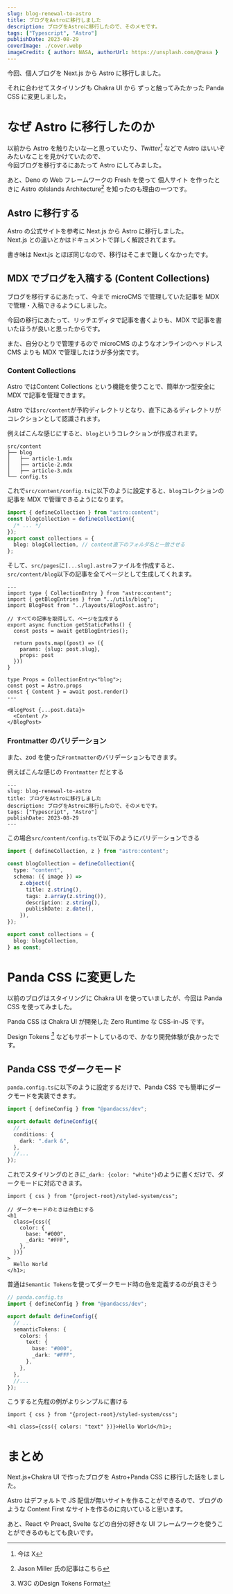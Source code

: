 ```yaml
---
slug: blog-renewal-to-astro
title: ブログをAstroに移行しました
description: ブログをAstroに移行したので、そのメモです。
tags: ["Typescript", "Astro"]
publishDate: 2023-08-29
coverImage: ./cover.webp
imageCredit: { author: NASA, authorUrl: https://unsplash.com/@nasa }
---
```



今回、個人ブログを Next.js から Astro に移行しました。

それに合わせてスタイリングも Chakra UI から ずっと触ってみたかった Panda CSS に変更しました。

# なぜ Astro に移行したのか

以前から Astro を触りたいな―と思っていたり、<cite>Twitter[^1]</cite> などで Astro はいいぞみたいなことを見かけていたので、  
今回ブログを移行するにあたって Astro にしてみました。
[^1]: 今は X

あと、Deno の Web フレームワークの Fresh を使って <ExternalLink href="https://hayapo.dev/" title="hayapo web site">個人サイト</ExternalLink>
を作ったときに Astro の<ExternalLink href="https://docs.astro.build/ja/concepts/islands" title="Islands Architecture">Islands Architecture</ExternalLink><cite>[^2]</cite>
を知ったのも理由の一つです。
[^2]: Jason Miller 氏の記事は<ExternalLink href="https://jasonformat.com/islands-architecture" title="hayapo web site">こちら</ExternalLink>

## Astro に移行する

Astro の公式サイトを参考に Next.js から Astro に移行しました。  
Next.js との違いとかはドキュメントで詳しく解説されてます。

書き味は Next.js とほぼ同じなので、移行はそこまで難しくなかったです。

## MDX でブログを入稿する (Content Collections)

ブログを移行するにあたって、今まで microCMS で管理していた記事を MDX で管理・入稿できるようにしました。

今回の移行にあたって、リッチエディタで記事を書くよりも、MDX で記事を書いたほうが良いと思ったからです。

また、自分ひとりで管理するので microCMS のようなオンラインのヘッドレス CMS よりも MDX で管理したほうが多分楽です。

### Content Collections

Astro では<ExternalLink href="https://docs.astro.build/en/guides/content-collections/" title="Astro Content Collections">Content Collections</ExternalLink>
という機能を使うことで、簡単かつ型安全に MDX で記事を管理できます。

Astro では`src/content`が予約ディレクトリとなり、直下にあるディレクトリがコレクションとして認識されます。

例えばこんな感じにすると、`blog`というコレクションが作成されます。

```
src/content
├── blog
│   ├── article-1.mdx
│   ├── article-2.mdx
│   ├── article-3.mdx
└── config.ts
```

これで`src/content/config.ts`に以下のように設定すると、`blog`コレクションの記事を MDX で管理できるようになります。

```ts
import { defineCollection } from "astro:content";
const blogCollection = defineCollection({
  /* ... */
});
export const collections = {
  blog: blogCollection, // content直下のフォルダ名と一致させる
};
```

そして、`src/pages`に`[...slug].astro`ファイルを作成すると、`src/content/blog`以下の記事を全てページとして生成してくれます。

```tsx
---
import type { CollectionEntry } from "astro:content";
import { getBlogEntries } from "../utils/blog";
import BlogPost from "../layouts/BlogPost.astro";

// すべての記事を取得して、ページを生成する
export async function getStaticPaths() {
  const posts = await getBlogEntries();

  return posts.map((post) => ({
    params: {slug: post.slug},
    props: post
  }))
}

type Props = CollectionEntry<"blog">;
const post = Astro.props
const { Content } = await post.render()
---

<BlogPost {...post.data}>
  <Content />
</BlogPost>
```

### Frontmatter のバリデーション

また、zod を使った`Frontmatter`のバリデーションもできます。

例えばこんな感じの `Frontmatter` だとする

```mdx
---
slug: blog-renewal-to-astro
title: ブログをAstroに移行しました
description: ブログをAstroに移行したので、そのメモです。
tags: ["Typescript", "Astro"]
publishDate: 2023-08-29
---
```

この場合`src/content/config.ts`で以下のようにバリデーションできる

```ts
import { defineCollection, z } from "astro:content";

const blogCollection = defineCollection({
  type: "content",
  schema: ({ image }) =>
    z.object({
      title: z.string(),
      tags: z.array(z.string()),
      description: z.string(),
      publishDate: z.date(),
    }),
});

export const collections = {
  blog: blogCollection,
} as const;
```

# Panda CSS に変更した

以前のブログはスタイリングに Chakra UI を使っていましたが、今回は Panda CSS を使ってみました。

Panda CSS は Chakra UI が開発した Zero Runtime な CSS-in-JS です。

Design Tokens <cite>[^3]</cite> などもサポートしているので、かなり開発体験が良かったです。
[^3]: W3C の<ExternalLink href="https://tr.designtokens.org/format/" title="W3C Design Tokens">Design Tokens Format</ExternalLink>

## Panda CSS でダークモード

`panda.config.ts`に以下のように設定するだけで、Panda CSS でも簡単にダークモードを実装できます。

```ts
import { defineConfig } from "@pandacss/dev";

export default defineConfig({
  // ...
  conditions: {
    dark: ".dark &",
  },
  //...
});
```

これでスタイリングのときに`_dark: {color: "white"}`のように書くだけで、ダークモードに対応できます。

```tsx
import { css } from "{project-root}/styled-system/css";

// ダークモードのときは白色にする
<h1
  class={css({
    color: {
      base: "#000",
      _dark: "#FFF",
    },
  })}
>
  Hello World
</h1>;
```

普通は`Semantic Tokens`を使ってダークモード時の色を定義するのが良さそう

```ts
// panda.config.ts
import { defineConfig } from "@pandacss/dev";

export default defineConfig({
  // ...
  semanticTokens: {
    colors: {
      text: {
        base: "#000",
        _dark: "#FFF",
      },
    },
  },
  //...
});
```

こうすると先程の例がよりシンプルに書ける

```tsx
import { css } from "{project-root}/styled-system/css";

<h1 class={css({ colors: "text" })}>Hello World</h1>;
```

# まとめ

Next.js+Chakra UI で作ったブログを Astro+Panda CSS に移行した話をしました。

Astro はデフォルトで JS 配信が無いサイトを作ることができるので、ブログのような Content First なサイトを作るのに向いていると思います。

あと、React や Preact, Svelte などの自分の好きな UI フレームワークを使うことができるのもとても良いです。
